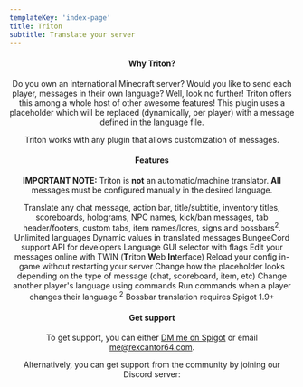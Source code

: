 ```yaml
---
templateKey: 'index-page'
title: Triton
subtitle: Translate your server
---
```



<Header />

<Splash
  title={props.pageContext.frontmatter.title}
  subtitle={props.pageContext.frontmatter.subtitle}
/>

<Container>

#### Why Triton?

Do you own an international Minecraft server? Would you like to send each player, messages in their own language?
Well, look no further! Triton offers this among a whole host of other awesome features! This plugin uses a placeholder which will be replaced (dynamically, per player) with a message defined in the language file.

Triton works with any plugin that allows customization of messages.

#### Features

**IMPORTANT NOTE:** Triton is **not** an automatic/machine translator. **All** messages must be configured manually in the desired language.

<FeatureItem>
  Translate any chat message, action bar, title/subtitle, inventory titles, scoreboards, holograms,
  NPC names, kick/ban messages, tab header/footers, custom tabs, item names/lores, signs and
  bossbars<sup>2</sup>.
</FeatureItem>
<FeatureItem>Unlimited languages</FeatureItem>
<FeatureItem>Dynamic values in translated messages</FeatureItem>
<FeatureItem>BungeeCord support</FeatureItem>
<FeatureItem>API for developers</FeatureItem>
<FeatureItem>Language GUI selector with flags</FeatureItem>
<FeatureItem>Edit your messages online with TWIN (<strong>T</strong>riton <strong>W</strong>eb <strong>In</strong>terface)</FeatureItem>
<FeatureItem>Reload your config in-game without restarting your server</FeatureItem>
<FeatureItem>Change how the placeholder looks depending on the type of message (chat, scoreboard, item, etc)</FeatureItem>
<FeatureItem>Change another player's language using commands</FeatureItem>
<FeatureItem>Run commands when a player changes their language</FeatureItem>

<Typography variant='caption'>
  <sup>2</sup> Bossbar translation requires Spigot 1.9+
</Typography>

#### Get support

To get support, you can either [DM me on Spigot](https://www.spigotmc.org/members/rexcantor64.165436/) or email [me@rexcantor64.com](mailto:me@rexcantor64.com).

Alternatively, you can get support from the community by joining our Discord server:

<DiscordEmbed />

</Container>
